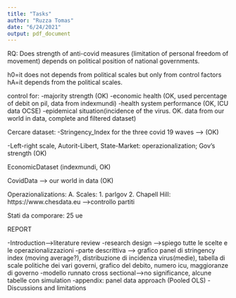 ```yaml
---
title: "Tasks"
author: "Ruzza Tomas"
date: "6/24/2021"
output: pdf_document
---
```

RQ: Does strength of anti-covid measures (limitation of personal freedom of movement) depends on political position of national governments. 

h0=it does not depends from political scales but only from control factors
hA=it depends from the political scales.

control for:
-majority strength (OK)
-economic health (OK, used percentage of debit on pil, data from indexmundi)
-health system performance (OK, ICU data OCSE)
-epidemical situation(incidence of the virus. OK. data from our world in data, complete and filtered dataset)

Cercare dataset:
-Stringency_Index for the three covid 19 waves --> (OK)

-Left-right scale, Autorit-Libert, State-Market: operazionalization; Gov's strength (OK)

EconomicDataset (indexmundi, OK)

CovidData --> our world in data (OK)

Operazionalizations:
A. Scales:
   1. parlgov
   2. Chapell Hill: https://www.chesdata.eu --->controllo partiti

   
Stati da comporare: 25 ue

REPORT

-Introduction-->literature review
-research design -->spiego tutte le scelte e le operazionalizzazioni
-parte descrittiva --> grafico panel di stringency index (moving average?), distribuzione di incidenza virus(medie), tabella di scale politiche dei vari governi, grafico del debito, numero icu, maggioranze di governo
-modello runnato cross sectional-->no significance, alcune tabelle con simulation
-appendix: panel data approach (Pooled OLS)
-Discussions and limitations

